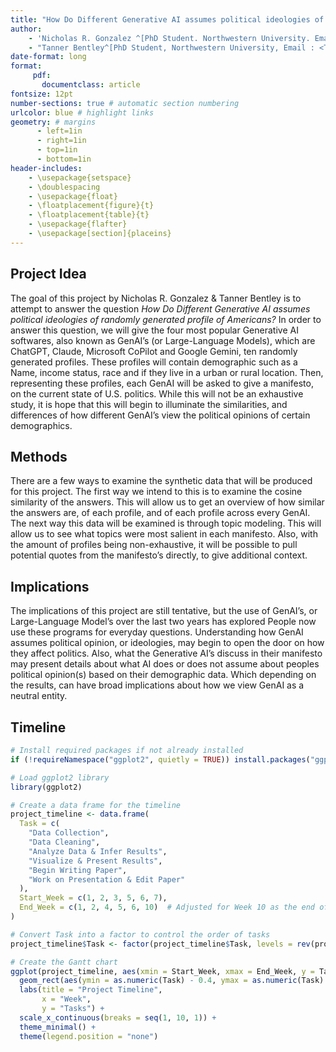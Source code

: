 ```yaml
---
title: "How Do Different Generative AI assumes political ideologies of randomly generated profile of Americans?"
author:
    - 'Nicholas R. Gonzalez ^[PhD Student. Northwestern University. Email: <NicholasGonzalez2029@u.northwestern.edu>]'
    - "Tanner Bentley^[PhD Student, Northwestern University, Email : <TannerBentley2029@u.northwestern.edu>]"
date-format: long
format: 
     pdf:
       documentclass: article 
fontsize: 12pt
number-sections: true # automatic section numbering
urlcolor: blue # highlight links
geometry: # margins
      - left=1in
      - right=1in
      - top=1in
      - bottom=1in
header-includes:
    - \usepackage{setspace}
    - \doublespacing
    - \usepackage{float}
    - \floatplacement{figure}{t}
    - \floatplacement{table}{t}
    - \usepackage{flafter}
    - \usepackage[section]{placeins}
---
```






## Project Idea 

The goal of this project by Nicholas R. Gonzalez & Tanner Bentley is to attempt to answer the question _How Do Different Generative AI assumes political ideologies of randomly generated profile of Americans?_ In order to answer this question, we will give the four most popular Generative AI softwares, also known as GenAI's (or Large-Language Models), which are ChatGPT, Claude, Microsoft CoPilot and Google Gemini, ten randomly generated profiles. These profiles will contain demographic such as a Name, income status, race and if they live in a urban or rural location. Then, representing these profiles, each GenAI will be asked to give a manifesto, on the current state of U.S. politics. While this will not be an exhaustive study, it is hope that this will begin to illuminate the similarities, and differences of how different GenAI's view the political opinions of certain demographics. 


## Methods 

There are a few ways to examine the synthetic data that will be produced for this project. The first way we intend to this is to examine the cosine similarity of the answers. This will allow us to get an overview of how similar the answers are, of each profile, and of each profile across every GenAI. The next way this data will be examined is through topic modeling. This will allow us to see what topics were most salient in each manifesto. Also, with the amount of profiles being non-exhaustive, it will be possible to pull potential quotes from the manifesto's directly, to give additional context. 



## Implications 

The implications of this project are still tentative, but the use of GenAI's, or Large-Language Model's over the last two years has explored People now use these programs for everyday questions. Understanding how GenAI assumes political opinion, or ideologies, may begin to open the door on how they affect politics. Also, what the Generative AI's discuss in their manifesto may present details about what AI does or does not assume about peoples political opinion(s) based on their demographic data. Which depending on the results, can have broad implications about how we view GenAI as a neutral entity. 

## Timeline 

```r

# Install required packages if not already installed
if (!requireNamespace("ggplot2", quietly = TRUE)) install.packages("ggplot2")

# Load ggplot2 library
library(ggplot2)

# Create a data frame for the timeline
project_timeline <- data.frame(
  Task = c(
    "Data Collection",
    "Data Cleaning",
    "Analyze Data & Infer Results",
    "Visualize & Present Results",
    "Begin Writing Paper",
    "Work on Presentation & Edit Paper"
  ),
  Start_Week = c(1, 2, 3, 5, 6, 7),
  End_Week = c(1, 2, 4, 5, 6, 10)  # Adjusted for Week 10 as the end of editing
)

# Convert Task into a factor to control the order of tasks
project_timeline$Task <- factor(project_timeline$Task, levels = rev(project_timeline$Task))

# Create the Gantt chart
ggplot(project_timeline, aes(xmin = Start_Week, xmax = End_Week, y = Task, fill = Task)) +
  geom_rect(aes(ymin = as.numeric(Task) - 0.4, ymax = as.numeric(Task) + 0.4), color = "black") +
  labs(title = "Project Timeline",
       x = "Week",
       y = "Tasks") +
  scale_x_continuous(breaks = seq(1, 10, 1)) +
  theme_minimal() +
  theme(legend.position = "none")

```




